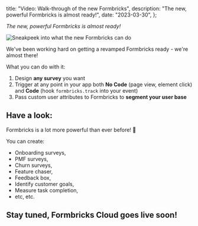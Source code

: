 
  title: "Video: Walk-through of the new Formbricks",
  description: "The new, powerful Formbricks is almost ready!",
  date: "2023-03-30",
};

_The new, powerful Formbricks is almost ready!_

<Image src={FormbricksSneak} alt="Sneakpeek into what the new Formbricks can do" className="rounded-lg" />

We've been working hard on getting a revamped Formbricks ready - we're almost there!

What you can do with it:

1. Design **any survey** you want
2. Trigger at any point in your app both **No Code** (page view, element click) and **Code** (hook `formbricks.track` into your event)
3. Pass custom user attributes to Formbricks to **segment your user base**

## Have a look:

<ResponsiveEmbed
  src="https://www.tella.tv/video/clfrymq2f00sk0fjqd9r6btf1/embed?b=0&title=0&a=1&loop=0&t=0&muted=0"
  allowFullScreen
  className="rounded-lg"
/>

Formbricks is a lot more powerful than ever before! :mechanical_arm:

You can create:

- Onboarding surveys,
- PMF surveys,
- Churn surveys,
- Feature chaser,
- Feedback box,
- Identify customer goals,
- Measure task completion,
- etc, etc.

## Stay tuned, Formbricks Cloud goes live soon!

